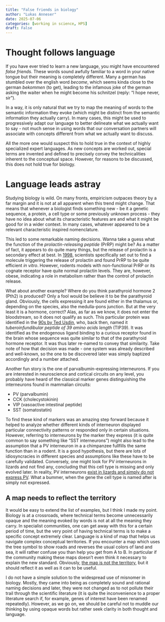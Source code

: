 ```yaml
---
title: "False friends in biology"
author: "Lukas Anneser"
date: 2025-07-06
categories: [working in science, HPS]
draft: False
---
```


# Thought follows language
If you have ever tried to learn a new language, you might have encountered *false friends*. These words sound awfully familiar to a word in your native tongue but their meaning is completely different. Many a german has stumbled over the english word *become*, which seems kinda close to the german *bekommen* (to get), leading to the infamous joke of the german asking the waiter when he might become his schnitzel (reply: "I hope never, sir"). 

In a way, it is only natural that we try to map the meaning of words to the semantic information they evoke (which might be distinct from the semantic information they actually carry). In many cases, this might be used to progressively adapt our language to better delineate what we actually want to say - not much sense in using words that our conversation partners will associate with concepts different from what we actually want to discuss. 

All the more one would suspect this to hold true in the context of highly specialized expert languages. As new concepts are worked out, special terms are invented and defined to precisely convey the technicalities inherent to the conceptual space. However, for reasons to be discussed, this does not hold true for biology. 

# Language leads astray
Studying biology is wild. On many fronts, empiricism outpaces theory by a far margin and it is not at all apparent when this trend might change. That means that whenever a biologist finds something new - be it a genetic sequence, a protein, a cell type or some previously unknown process - they have no idea about what its characteristic features are and what it might be good for in a wider context. In many cases, whatever appeared to be a relevant characteristic inspired nomenclature.

This led to some remarkable naming decisions. Wanna take a guess what the function of the *prolactin-releasing peptide* (PrRP) might be? As a matter of fact, it appears to do quite many things, but the release of prolactin is a secondary effect at best. In [1998](https://www.nature.com/articles/30515), scientists specifically set out to find a molecule triggering the release of prolactin and found PrRP to be quite efficient *in vitro*. However, rodents models with non-functional PrRP or its cognate receptor have quite normal prolactin levels. They are, however, obese, indicating a role in metabolism rather than the control of prolactin release. 

What about another example? Where do you think parathyroid hormone 2 (Pth2) is produced? Only a fool would be believe it to be the parathyroid gland. Obviously, the cells expressing it are found either in the thalamus or, depending on the species, also the medulla-pons junction. But at the very least it is a hormone, correct? Alas, as far as we know, it does not enter the bloodstream, so it does not qualify as such. This particular protein was identified in the [90s by Ted Usdin](https://pubmed.ncbi.nlm.nih.gov/10526330/), who, back then, named it *tuberoinfundibular peptide of 39 amino acids length* (TIP39). It was identified as the endogenous ligand binding to a curious receptor found in the brain whose sequence was quite similar to that of the parathyroid hormone receptor. It was thus later re-named to convey that similarity. Take note of how that decision was made - one system was already described and well-known, so the one to be discovered later was simply baptized accordingly and a number attached. 

Another fun story is the one of parvalbumin-expressing interneurons. If you are interested in neuroscience and cortical circuits on any level, you probably have heard of the classical marker genes distinguishing the interneurons found in mammalian circuits: 

*   PV (parvalbumin)
*   CCK (cholecystokinin)
*   VIP (vasoactive intestinal peptide)
*   SST (somatostatin) 

To find these kind of markers was an amazing step forward because it helped to analyze whether different kinds of interneuron displayed particular connectivity patterns or responded only in certain situations. However, referring to interneurons by the marker they express (it is quite common to say something like "SST interneurons") might also lead to the assumption that a PV interneuron in a a chimpanzee fullfills the same function than in a rodent. It is a good hypothesis, but there are lots of idiosyncracies in different species and assumptions like these have to be carefully validated. Conversely, one might look for PV interneurons in lizards and not find any, concluding that this cell type is missing and only evolved later. In reality, PV interneurons [exist in lizards and simply do not express PV](https://www.science.org/doi/10.1126/science.abp8202). What a bummer, when the gene the cell type is named after is simply not expressed. 

## A map needs to reflect the territory

It would be easy to extend the list of examples, but I think I made my point. Biology is at a crossroads, where technical terms become unnecessarily opaque and the meaning evoked by words is not at all the meaning they carry. In specialist communities, one can get away with this for a certain period of time, but the very point of having technical terms is to make a specific concept extremely clear. Language is a kind of map that helps us navigate complex conceptual territories. If you encounter a map which uses the tree symbol to show roads and reverses the usual colors of land and sea, it will rather confuse you than help you get from A to B. In particular if the community making these maps doesn't even think it necessary to explain the new standard. Obviously, [the map is not the territory](https://www.lesswrong.com/w/the-map-is-not-the-territory), but it should reflect it as well as it can to be useful.

I do not have a simple solution to the widespread use of misnomer in biology. Mostly, they came into being as completely sound and rational naming decisions and later, they were not changed as to not pollute their trail through the scientific literature (it is quite the inconvenience to a proper literature search if, for example, genes of interest have been renamed repeatedly). However, as we go on, we should be careful not to muddle our thinking by using opaque words but rather seek clarity in both thought and language. 
